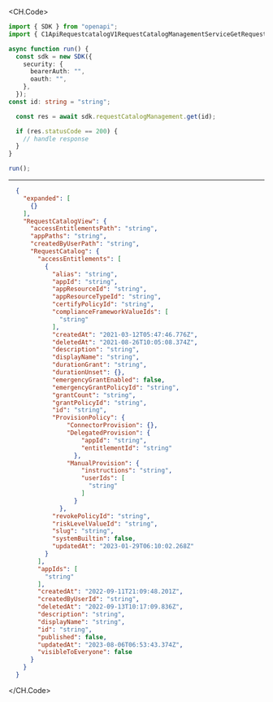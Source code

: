 
<CH.Code>
```typescript Get.ts
import { SDK } from "openapi";
import { C1ApiRequestcatalogV1RequestCatalogManagementServiceGetRequest } from "openapi/dist/models/operations";

async function run() {
  const sdk = new SDK({
    security: {
      bearerAuth: "",
      oauth: "",
    },
  });
const id: string = "string";

  const res = await sdk.requestCatalogManagement.get(id);

  if (res.statusCode == 200) {
    // handle response
  }
}

run();
```
---

```json Example Response
  {
    "expanded": [
      {}
    ],
    "RequestCatalogView": {
      "accessEntitlementsPath": "string",
      "appPaths": "string",
      "createdByUserPath": "string",
      "RequestCatalog": {
        "accessEntitlements": [
          {
            "alias": "string",
            "appId": "string",
            "appResourceId": "string",
            "appResourceTypeId": "string",
            "certifyPolicyId": "string",
            "complianceFrameworkValueIds": [
              "string"
            ],
            "createdAt": "2021-03-12T05:47:46.776Z",
            "deletedAt": "2021-08-26T10:05:08.374Z",
            "description": "string",
            "displayName": "string",
            "durationGrant": "string",
            "durationUnset": {},
            "emergencyGrantEnabled": false,
            "emergencyGrantPolicyId": "string",
            "grantCount": "string",
            "grantPolicyId": "string",
            "id": "string",
            "ProvisionPolicy": {
                "ConnectorProvision": {},
                "DelegatedProvision": {
                    "appId": "string",
                    "entitlementId": "string"
                  },
                "ManualProvision": {
                    "instructions": "string",
                    "userIds": [
                      "string"
                    ]
                  }
              },
            "revokePolicyId": "string",
            "riskLevelValueId": "string",
            "slug": "string",
            "systemBuiltin": false,
            "updatedAt": "2023-01-29T06:10:02.268Z"
          }
        ],
        "appIds": [
          "string"
        ],
        "createdAt": "2022-09-11T21:09:48.201Z",
        "createdByUserId": "string",
        "deletedAt": "2022-09-13T10:17:09.836Z",
        "description": "string",
        "displayName": "string",
        "id": "string",
        "published": false,
        "updatedAt": "2023-08-06T06:53:43.374Z",
        "visibleToEveryone": false
      }
    }
  }
```
</CH.Code>
